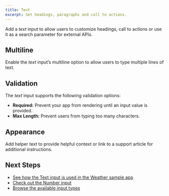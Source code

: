 ```yaml
---
title: Text
excerpt: Set headings, paragraphs and call to actions.
---
```


Add a _text_ input to allow users to customize headings, call to actions or use it as a search parameter for external APIs.

## Multiline

Enable the _text_ input’s multiline option to allow users to type multiple lines of text.

## Validation

The _text_ input supports the following validation options:

- **Required:** Prevent your app from rendering until an input value is provided.
- **Max Length:** Prevent users from typing too many characters.

## Appearance

Add helper text to provide helpful context or link to a support article for additional instructions.

## Next Steps

- [See how the Text input is used in the Weather sample app](/docs/get-started/sample-apps/weather)
- [Check out the Number input](/docs/core-concepts/inputs/number)
- [Browse the available input types](/docs/core-concepts/inputs)
